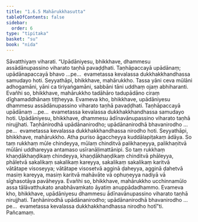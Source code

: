 ```yaml
---
title: "1.6.5 Mahārukkhasutta"
tableOfContents: false
sidebar:
  order: 6
type: "tipitaka"
basket: "su"
book: "nida"
---
```



<DynamicBreadcrumb />

<Division number="55" book="nida" bookNo="12" page="314">

<Paragraph number="403" book="nida">
Sāvatthiyaṃ viharati. “Upādāniyesu, bhikkhave, dhammesu assādānupassino viharato taṇhā pavaḍḍhati. Taṇhāpaccayā upādānaṃ; upādānapaccayā bhavo …pe…  evametassa kevalassa dukkhakkhandhassa samudayo hoti.
</Paragraph>

<Paragraph number="404" book="nida">
Seyyathāpi, bhikkhave, mahārukkho. Tassa yāni ceva mūlāni adhogamāni, yāni ca tiriyaṅgamāni, sabbāni tāni uddhaṃ ojaṃ abhiharanti. Evañhi so, bhikkhave, mahārukkho tadāhāro tadupādāno ciraṃ dīghamaddhānaṃ tiṭṭheyya. Evameva kho, bhikkhave, upādāniyesu dhammesu assādānupassino viharato taṇhā pavaḍḍhati. Taṇhāpaccayā upādānaṃ …pe…  evametassa kevalassa dukkhakkhandhassa samudayo hoti.
</Paragraph>

<Paragraph number="405" book="nida">
Upādāniyesu, bhikkhave, dhammesu ādīnavānupassino viharato taṇhā nirujjhati. Taṇhānirodhā upādānanirodho; upādānanirodhā bhavanirodho …pe…  evametassa kevalassa dukkhakkhandhassa nirodho hoti.
</Paragraph>

<Paragraph number="406" book="nida">
Seyyathāpi, bhikkhave, mahārukkho. Atha puriso āgaccheyya kuddālapiṭakaṃ ādāya. So taṃ rukkhaṃ mūle chindeyya, mūlaṃ chinditvā palikhaṇeyya, palikhaṇitvā mūlāni uddhareyya antamaso usīranāḷimattānipi. So taṃ rukkhaṃ khaṇḍākhaṇḍikaṃ chindeyya, khaṇḍākhaṇḍikaṃ chinditvā phāleyya, phāletvā sakalikaṃ sakalikaṃ kareyya, sakalikaṃ sakalikaṃ karitvā vātātape visoseyya; vātātape visosetvā agginā ḍaheyya, agginā ḍahetvā masiṃ kareyya, masiṃ karitvā mahāvāte vā ophuṇeyya nadiyā vā sīghasotāya pavāheyya. Evañhi so, bhikkhave, mahārukkho ucchinnamūlo assa tālāvatthukato anabhāvaṃkato āyatiṃ anuppādadhammo. Evameva kho, bhikkhave, upādāniyesu dhammesu ādīnavānupassino viharato taṇhā nirujjhati. Taṇhānirodhā upādānanirodho; upādānanirodhā bhavanirodho …pe…  evametassa kevalassa dukkhakkhandhassa nirodho hotī”ti.

</Paragraph>
</Division>

<Paragraph number="407" type="center" book="nida">
Pañcamaṃ.
</Paragraph>